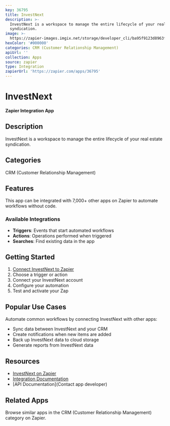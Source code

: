 ```yaml
---
key: 36795
title: InvestNext
description: >-
  InvestNext is a workspace to manage the entire lifecycle of your real estate
  syndication.
image: >-
  https://zapier-images.imgix.net/storage/developer_cli/ba95f9123d8963f2b4c6dc76f5eaa4f3.png?auto=format%2Ccompress&ixlib=python-3.0.0&q=50
hexColor: '#000000'
categories: CRM (Customer Relationship Management)
apiUrl: ''
collection: Apps
source: zapier
type: Integration
zapierUrl: 'https://zapier.com/apps/36795'
---
```

# InvestNext

**Zapier Integration App**

## Description

InvestNext is a workspace to manage the entire lifecycle of your real estate syndication.

## Categories

CRM (Customer Relationship Management)

## Features

This app can be integrated with 7,000+ other apps on Zapier to automate workflows without code.

### Available Integrations

- **Triggers**: Events that start automated workflows
- **Actions**: Operations performed when triggered
- **Searches**: Find existing data in the app

## Getting Started

1. [Connect InvestNext to Zapier](https://zapier.com/apps/36795)
2. Choose a trigger or action
3. Connect your InvestNext account
4. Configure your automation
5. Test and activate your Zap

## Popular Use Cases

Automate common workflows by connecting InvestNext with other apps:

- Sync data between InvestNext and your CRM
- Create notifications when new items are added
- Back up InvestNext data to cloud storage
- Generate reports from InvestNext data

## Resources

- [InvestNext on Zapier](https://zapier.com/apps/36795)
- [Integration Documentation](https://zapier.com/apps/36795/integrations)
- [API Documentation](Contact app developer)

## Related Apps

Browse similar apps in the CRM (Customer Relationship Management) category on Zapier.
